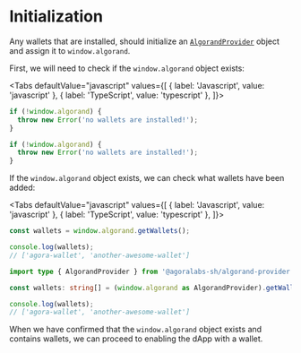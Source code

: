 
# Initialization

Any wallets that are installed, should initialize an [`AlgorandProvider`](../../api-reference/algorand-provider) object and assign it to `window.algorand`.

First, we will need to check if the `window.algorand` object exists:

<Tabs
  defaultValue="javascript"
  values={[
    { label: 'Javascript', value: 'javascript' },
    { label: 'TypeScript', value: 'typescript' },
  ]}>
  <TabItem value="javascript">

```js
if (!window.algorand) {
  throw new Error('no wallets are installed!');
}
```

  </TabItem>
  <TabItem value="typescript">

```typescript
if (!window.algorand) {
  throw new Error('no wallets are installed!');
}
```

  </TabItem>
</Tabs>

If the `window.algorand` object exists, we can check what wallets have been added:

<Tabs
  defaultValue="javascript"
  values={[
    { label: 'Javascript', value: 'javascript' },
    { label: 'TypeScript', value: 'typescript' },
  ]}>
  <TabItem value="javascript">

```js
const wallets = window.algorand.getWallets();

console.log(wallets);
// ['agora-wallet', 'another-awesome-wallet']
```

  </TabItem>
  <TabItem value="typescript">

```typescript
import type { AlgorandProvider } from '@agoralabs-sh/algorand-provider';

const wallets: string[] = (window.algorand as AlgorandProvider).getWallets();

console.log(wallets);
// ['agora-wallet', 'another-awesome-wallet']
```

  </TabItem>
</Tabs>

When we have confirmed that the `window.algorand` object exists and contains wallets, we can proceed to enabling the dApp with a wallet.
